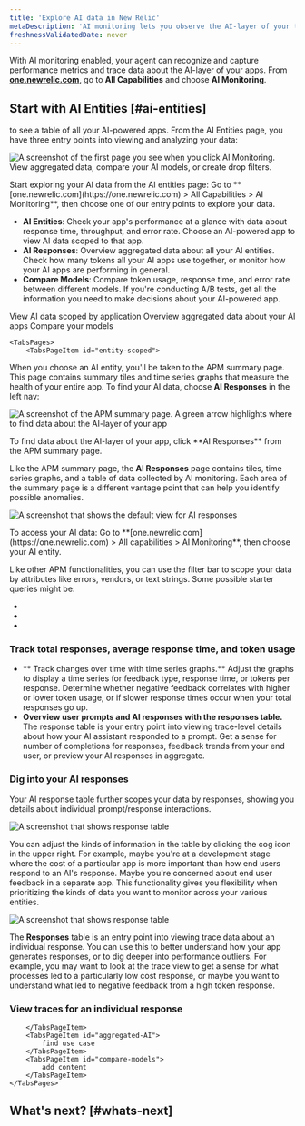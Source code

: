 ```yaml
---
title: 'Explore AI data in New Relic'
metaDescription: 'AI monitoring lets you observe the AI-layer of your tech stack, giving you a holistic overview of the health and performance of your AI-powered app.'
freshnessValidatedDate: never
---
```







With AI monitoring enabled, your agent can recognize and capture performance metrics and trace data about the AI-layer of your apps. From **[one.newrelic.com](https://one.newrelic.com)**, go to **All Capabilities** and choose **AI Monitoring**. 

## Start with AI Entities [#ai-entities] 

to see a table of all your AI-powered apps. From the AI Entities page, you have three entry points into viewing and analyzing your data:

<img
    title="AI Entities page"
    alt="A screenshot of the first page you see when you click AI Monitoring. View aggregated data, compare your AI models, or create drop filters."
    src={apmAIEntitiesPage}
/>
<figcaption>
    Start exploring your AI data from the AI entities page: Go to **[one.newrelic.com](https://one.newrelic.com) > All Capabilities > AI Monitoring**, then choose one of our entry points to explore your data.
</figcaption>

* **AI Entities**: Check your app's performance at a glance with data about response time, throughput, and error rate. Choose an AI-powered app to view AI data scoped to that app.
* **AI Responses**: Overview aggregated data about all your AI entities. Check how many tokens all your AI apps use together, or monitor how your AI apps are performing in general. 
* **Compare Models**: Compare token usage, response time, and error rate between different models. If you're conducting A/B tests, get all the information you need to make decisions about your AI-powered app.

<Tabs>
	<TabsBar>
        <TabsBarItem id="app-scoped">
            View AI data scoped by application
        </TabsBarItem>
        <TabsBarItem id="aggregated-data">
            Overview aggregated data about your AI apps
        </TabsBarItem>
        <TabsBarItem id="compare-models">
            Compare your models 
        </TabsBarItem>
    </TabsBar>

    <TabsPages>
        <TabsPageItem id="entity-scoped">

When you choose an AI entity, you'll be taken to the APM summary page. This page contains summary tiles and time series graphs that measure the health of your entire app. To find your AI data, choose **AI Responses** in the left nav: 

<img
    title="Find entity-scoped AI Responses page"
    alt="A screenshot of the APM summary page. A green arrow highlights where to find data about the AI-layer of your app"
    src={apmFindAiResponsesFromApm}
/>
<figcaption>
    To find data about the AI-layer of your app, click **AI Responses** from the APM summary page. 
</figcaption>

Like the APM summary page, the **AI Responses** page contains tiles, time series graphs, and a table of data collected by AI monitoring. Each area of the summary page is a different vantage point that can help you identify possible anomalies. 

<img
    title="AI monitoring response page"
    alt="A screenshot that shows the default view for AI responses "
    src={apmAiResponsesDefaultView}
    />

<figcaption>
    To access your AI data: Go to **[one.newrelic.com](https://one.newrelic.com) > All capabilities > AI Monitoring**, then choose your AI entity.
</figcaption>

Like other APM functionalities, you can use the filter bar to scope your data by attributes like errors, vendors, or text strings. Some possible starter queries might be:

* 
*
*

### Track total responses, average response time, and token usage  

* ** Track changes over time with time series graphs.** Adjust the graphs to display a time series for feedback type, response time, or tokens per response. Determine whether negative feedback correlates with higher or lower token usage, or if slower response times occur when your total responses go up. 
* **Overview user prompts and AI responses with the responses table.** The response table is your entry point into viewing trace-level details about how your AI assistant responded to a prompt. Get a sense for number of completions for responses, feedback trends from your end user, or preview your AI responses in aggregate.  

### Dig into your AI responses 

Your AI response table further scopes your data by responses, showing you details about individual prompt/response interactions. 

<img
    title="App-scoped AI responses table"
    alt="A screenshot that shows response table"
    src={apmResponseTable}
/>

You can adjust the kinds of information in the table by clicking the cog icon in the upper right. For example, maybe you're at a development stage where the cost of a particular app is more important than how end users respond to an AI's response. Maybe you're concerned about end user feedback in a separate app. This functionality gives you flexibility when prioritizing the kinds of data you want to monitor across your various entities.

<img
    title="App-scoped AI responses table"
    alt="A screenshot that shows response table"
    src={apmAdjustTable}
/>

The **Responses** table is an entry point into viewing trace data about an individual response. You can use this to better understand how your app generates responses, or to dig deeper into performance outliers. For example, you may want to look at the trace view to get a sense for what processes led to a particularly low cost response, or maybe you want to understand what led to negative feedback from a high token response.

### View traces for an individual response



        </TabsPageItem>
        <TabsPageItem id="aggregated-AI">
            find use case
        </TabsPageItem>
        <TabsPageItem id="compare-models">
            add content
        </TabsPageItem>
    </TabsPages>
</Tabs>

## What's next? [#whats-next]

